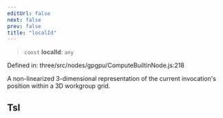 ```yaml
---
editUrl: false
next: false
prev: false
title: "localId"
---
```


> `const` **localId**: `any`

Defined in: three/src/nodes/gpgpu/ComputeBuiltinNode.js:218

A non-linearized 3-dimensional representation of the current invocation's position within a 3D workgroup grid.

## Tsl
